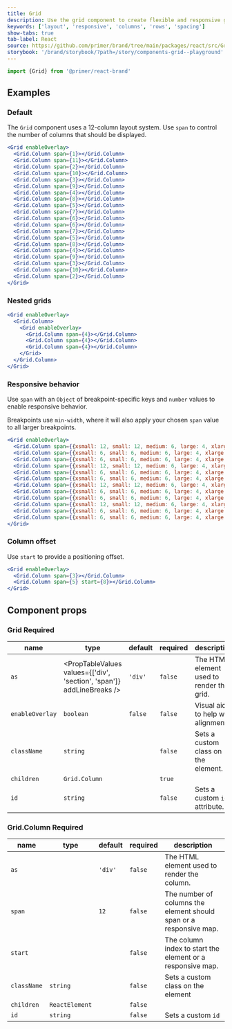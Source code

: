 ```yaml
---
title: Grid
description: Use the grid component to create flexible and responsive grid-based layouts.
keywords: ['layout', 'responsive', 'columns', 'rows', 'spacing']
show-tabs: true
tab-label: React
source: https://github.com/primer/brand/tree/main/packages/react/src/Grid/Grid.tsx
storybook: '/brand/storybook/?path=/story/components-grid--playground'
---
```



```js
import {Grid} from '@primer/react-brand'
```

## Examples

### Default

The `Grid` component uses a 12-column layout system. Use `span` to control the number of columns that should be displayed.

```jsx live
<Grid enableOverlay>
  <Grid.Column span={1}></Grid.Column>
  <Grid.Column span={11}></Grid.Column>
  <Grid.Column span={2}></Grid.Column>
  <Grid.Column span={10}></Grid.Column>
  <Grid.Column span={3}></Grid.Column>
  <Grid.Column span={9}></Grid.Column>
  <Grid.Column span={4}></Grid.Column>
  <Grid.Column span={8}></Grid.Column>
  <Grid.Column span={5}></Grid.Column>
  <Grid.Column span={7}></Grid.Column>
  <Grid.Column span={6}></Grid.Column>
  <Grid.Column span={6}></Grid.Column>
  <Grid.Column span={7}></Grid.Column>
  <Grid.Column span={5}></Grid.Column>
  <Grid.Column span={8}></Grid.Column>
  <Grid.Column span={4}></Grid.Column>
  <Grid.Column span={9}></Grid.Column>
  <Grid.Column span={3}></Grid.Column>
  <Grid.Column span={10}></Grid.Column>
  <Grid.Column span={2}></Grid.Column>
</Grid>
```

### Nested grids

```jsx live
<Grid enableOverlay>
  <Grid.Column>
    <Grid enableOverlay>
      <Grid.Column span={4}></Grid.Column>
      <Grid.Column span={4}></Grid.Column>
      <Grid.Column span={4}></Grid.Column>
    </Grid>
  </Grid.Column>
</Grid>
```

### Responsive behavior

Use `span` with an `Object` of breakpoint-specific keys and `number` values to enable responsive behavior.

Breakpoints use `min-width`, where it will also apply your chosen `span` value to all larger breakpoints.

```jsx live
<Grid enableOverlay>
  <Grid.Column span={{xsmall: 12, small: 12, medium: 6, large: 4, xlarge: 3, xxlarge: 2}} />
  <Grid.Column span={{xsmall: 6, small: 6, medium: 6, large: 4, xlarge: 3, xxlarge: 2}} />
  <Grid.Column span={{xsmall: 6, small: 6, medium: 6, large: 4, xlarge: 3, xxlarge: 2}} />
  <Grid.Column span={{xsmall: 12, small: 12, medium: 6, large: 4, xlarge: 3, xxlarge: 2}} />
  <Grid.Column span={{xsmall: 6, small: 6, medium: 6, large: 4, xlarge: 3, xxlarge: 2}} />
  <Grid.Column span={{xsmall: 6, small: 6, medium: 6, large: 4, xlarge: 3, xxlarge: 2}} />
  <Grid.Column span={{xsmall: 12, small: 12, medium: 6, large: 4, xlarge: 3, xxlarge: 2}} />
  <Grid.Column span={{xsmall: 6, small: 6, medium: 6, large: 4, xlarge: 3, xxlarge: 2}} />
  <Grid.Column span={{xsmall: 6, small: 6, medium: 6, large: 4, xlarge: 3, xxlarge: 2}} />
  <Grid.Column span={{xsmall: 12, small: 12, medium: 6, large: 4, xlarge: 3, xxlarge: 2}} />
  <Grid.Column span={{xsmall: 6, small: 6, medium: 6, large: 4, xlarge: 3, xxlarge: 2}} />
  <Grid.Column span={{xsmall: 6, small: 6, medium: 6, large: 4, xlarge: 3, xxlarge: 2}} />
</Grid>
```

### Column offset

Use `start` to provide a positioning offset.

```jsx live
<Grid enableOverlay>
  <Grid.Column span={3}></Grid.Column>
  <Grid.Column span={5} start={8}></Grid.Column>
</Grid>
```

## Component props

### Grid <Label>Required</Label>

| name            | type                                                                  | default | required | description                               |
| --------------- | --------------------------------------------------------------------- | ------- | -------- | ----------------------------------------- |
| `as`            | <PropTableValues values={['div', 'section', 'span']} addLineBreaks /> | `'div'` | `false`  | The HTML element used to render the grid. |
| `enableOverlay` | `boolean`                                                             | `false` | `false`  | Visual aid to help with alignment.        |
| `className`     | `string`                                                              |         | `false`  | Sets a custom class on the element.       |
| `children`      | `Grid.Column`                                                         |         | `true`   |
| `id`            | `string`                                                              |         | `false`  | Sets a custom `id` attribute.             |

### Grid.Column <Label>Required</Label>

| name        | type                    | default | required | description                                                        |
| ----------- | ----------------------- | ------- | -------- | ------------------------------------------------------------------ |
| `as`        | <GridColumnAsProp />    | `'div'` | `false`  | The HTML element used to render the column.                        |
| `span`      | <GridColumnSpanProp />  | `12`    | `false`  | The number of columns the element should span or a responsive map. |
| `start`     | <GridColumnStartProp /> |         | `false`  | The column index to start the element or a responsive map.         |
| `className` | `string`                |         | `false`  | Sets a custom class on the element                                 |
| `children`  | `ReactElement`          |         | `false`  |
| `id`        | `string`                |         | `false`  | Sets a custom `id`                                                 |
